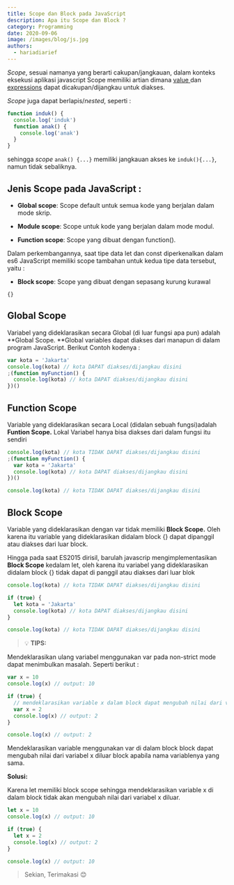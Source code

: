 ```yaml
---
title: Scope dan Block pada JavaScript
description: Apa itu Scope dan Block ?
category: Programming
date: 2020-09-06
image: /images/blog/js.jpg
authors:
  - hariadiarief
---
```


_Scope_, sesuai namanya yang berarti cakupan/jangkauan, dalam konteks eksekusi aplikasi javascript Scope memiliki artian dimana [value ](https://developer.mozilla.org/en-US/docs/Glossary/Value)dan [expressions](https://developer.mozilla.org/en-US/docs/Web/JavaScript/Guide/Expressions_and_Operators) dapat dicakupan/dijangkau untuk diakses.

_Scope_ juga dapat berlapis/_nested_, seperti :

```javascript
function induk() {
  console.log('induk')
  function anak() {
    console.log('anak')
  }
}
```

sehingga _scope_ `anak() {...}` memiliki jangkauan akses ke `induk(){...}`, namun tidak sebaliknya.

## **Jenis Scope pada JavaScript :**

- **Global scope**: Scope default untuk semua kode yang berjalan dalam mode skrip.

- **Module scope**: Scope untuk kode yang berjalan dalam mode modul.

- **Function scope**: Scope yang dibuat dengan function().

Dalam perkembangannya, saat tipe data let dan const diperkenalkan dalam es6 JavaScript memiliki scope tambahan untuk kedua tipe data tersebut, yaitu :

- **Block scope**: Scope yang dibuat dengan sepasang kurung kurawal

```
{}
```

## Global Scope

Variabel yang dideklarasikan secara Global (di luar fungsi apa pun) adalah **Global Scope. **Global variables dapat diakses dari manapun di dalam program JavaScript. Berikut Contoh kodenya :

```javascript
var kota = 'Jakarta'
console.log(kota) // kota DAPAT diakses/dijangkau disini
;(function myFunction() {
  console.log(kota) // kota DAPAT diakses/dijangkau disini
})()
```

## Function Scope

Variable yang dideklarasikan secara Local (didalan sebuah fungsi)adalah **Funtion Scope.** Lokal Variabel hanya bisa diakses dari dalam fungsi itu sendiri

```ts
console.log(kota) // kota TIDAK DAPAT diakses/dijangkau disini
;(function myFunction() {
  var kota = 'Jakarta'
  console.log(kota) // kota DAPAT diakses/dijangkau disini
})()

console.log(kota) // kota TIDAK DAPAT diakses/dijangkau disini
```

## Block Scope

Variable yang dideklarasikan dengan var tidak memiliki **Block Scope.** Oleh karena itu variable yang dideklarasikan didalam block {} dapat dipanggil atau diakses dari luar block.

Hingga pada saat ES2015 dirisil, barulah javascrip mengimplementasikan **Block Scope** kedalam let, oleh karena itu variabel yang dideklarasikan didalam block {} tidak dapat di panggil atau diakses dari luar blok

```javascript
console.log(kota) // kota TIDAK DAPAT diakses/dijangkau disini

if (true) {
  let kota = 'Jakarta'
  console.log(kota) // kota DAPAT diakses/dijangkau disini
}

console.log(kota) // kota TIDAK DAPAT diakses/dijangkau disini
```

> 💡 **TIPS:**

Mendeklarasikan ulang variabel menggunakan var pada non-strict mode dapat menimbulkan masalah. Seperti berikut :

```javascript
var x = 10
console.log(x) // output: 10

if (true) {
  // mendeklarasikan variable x dalam block dapat mengubah nilai dari variabel x diluar block
  var x = 2
  console.log(x) // output: 2
}

console.log(x) // output: 2
```

Mendeklarasikan variable menggunakan var di dalam block block dapat mengubah nilai dari variabel x diluar block apabila nama variablenya yang sama.

**Solusi:**

Karena let memiliki block scope sehingga mendeklarasikan variable x di dalam block tidak akan mengubah nilai dari variabel x diluar.

```ts
let x = 10
console.log(x) // output: 10

if (true) {
  let x = 2
  console.log(x) // output: 2
}

console.log(x) // output: 10
```

> Sekian, Terimakasi 😊
